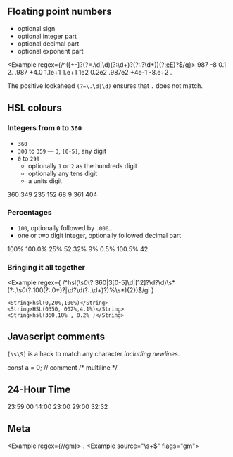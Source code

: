 ## Floating point numbers

-   optional sign
-   optional integer part
-   optional decimal part
-   optional exponent part

<Example regex={/^([+-]?(?=\.\d|\d)(?:\d+)?(?:\.?\d*))(?:[eE]([+-]?\d+))?$/g}>
    <String>987</String>
    <String>-8</String>
    <String>0.1</String>
    <String>2.</String>
    <String>.987</String>
    <String>+4.0</String>
    <String>1.1e+1</String>
    <String>1.e+1</String>
    <String>1e2</String>
    <String>0.2e2</String>
    <String>.987e2</String>
    <String>+4e-1</String>
    <String>-8.e+2</String>
    <String>.</String>
</Example>

The positive lookahead `(?=\.\d|\d)` ensures that `.` does not match.

## HSL colours

### Integers from `0` to `360`

-   `360`
-   `300` to `359` — `3`, `[0-5]`, any digit
-   `0` to `299`
    -   optionally `1` or `2` as the hundreds digit
    -   optionally any tens digit
    -   a units digit

<Example regex={/^0*(?:360|3[0-5]\d|[12]?\d?\d)$/g}>
    <String>360</String>
    <String>349</String>
    <String>235</String>
    <String>152</String>
    <String>68</String>
    <String>9</String>
    <String>361</String>
    <String>404</String>
</Example>

### Percentages

-   `100`, optionally followed by `.000…`
-   one or two digit integer, optionally followed decimal part

<Example regex={/^(?:100(?:\.0+)?|\d?\d(?:\.\d+)?)%$/g}>
    <String>100%</String>
    <String>100.0%</String>
    <String>25%</String>
    <String>52.32%</String>
    <String>9%</String>
    <String>0.5%</String>
    <String>100.5%</String>
    <String>42</String>
</Example>

### Bringing it all together

<Example
    regex={
        /^hsl\(\s*0*(?:360|3[0-5]\d|[12]?\d?\d)\s*(?:,\s*0*(?:100(?:\.0+)?|\d?\d(?:\.\d+)?)%\s*){2}\)$/gi
    }
>
    <String>hsl(0,20%,100%)</String>
    <String>HSL(0350, 002%,4.1%)</String>
    <String>hsl(360,10% , 0.2% )</String>
</Example>

## Javascript comments

`[\s\S]` is a hack to match any character _including newlines_.

<Example regex={/\/\*[\s\S]*?\*\/|\/\/.*/g}>
    <String>const a = 0; // comment</String>
    <String>/* multiline */</String>
</Example>

## 24-Hour Time

<Example regex={/^([01]?[0-9]|2[0-3]):[0-5][0-9](:[0-5][0-9])?$/g}>
    <String>23:59:00</String>
    <String>14:00</String>
    <String>23:00</String>
    <String>29:00</String>
    <String>32:32</String>
</Example>

## Meta

<Example regex={/<Example source="(.*?)" flags="(.*?)">/gm}>
    <String>.</String>
    <String>&lt;Example source="\s+$" flags="gm"&gt;</String>
</Example>
